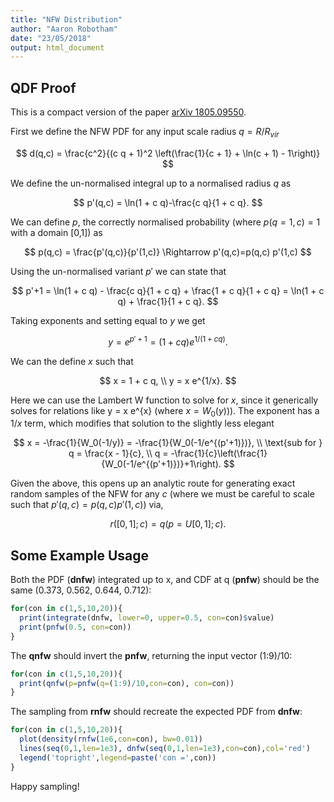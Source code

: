 ```yaml
---
title: "NFW Distribution"
author: "Aaron Robotham"
date: "23/05/2018"
output: html_document
---
```


## QDF Proof

This is a compact version of the paper [arXiv 1805.09550](https://arxiv.org/abs/1805.09550).

First we define the NFW PDF for any input scale radius $q=R/R_{vir}$

$$
d(q,c) = \frac{c^2}{(c q + 1)^2 \left(\frac{1}{c + 1} + \ln(c + 1) - 1\right)}
$$

We define the un-normalised integral up to a normalised radius $q$ as

$$
p'(q,c) = \ln(1 + c q)-\frac{c q}{1 + c q}.
$$

We can define $p$, the correctly normalised probability (where $p(q=1,c)=1$ with a domain [0,1]) as

$$
p(q,c) = \frac{p'(q,c)}{p'(1,c)} \Rightarrow p'(q,c)=p(q,c) p'(1,c)
$$

Using the un-normalised variant $p'$ we can state that

$$
p'+1 = \ln(1 + c q) - \frac{c q}{1 + c q} + \frac{1 + c q}{1 + c q} = \ln(1 + c q) + \frac{1}{1 + c q}.
$$

Taking exponents and setting equal to $y$ we get

$$
y = e^{p'+1} = (1 + c q) e^{1/(1 + c q)}.
$$

We can the define $x$ such that

$$
x = 1 + c q, \\
y = x e^{1/x}.
$$

Here we can use the Lambert W function to solve for $x$, since it generically solves for relations like y = x e^{x} (where $x = W_0(y)$)). The exponent has a $1/x$ term, which modifies that solution to the slightly less elegant

$$
x = -\frac{1}{W_0(-1/y)} = -\frac{1}{W_0(-1/e^{(p'+1)})}, \\
\text{sub for } q = \frac{x - 1}{c}, \\
q = -\frac{1}{c}\left(\frac{1}{W_0(-1/e^{(p'+1)})}+1\right).
$$

Given the above, this opens up an analytic route for generating exact random samples of the NFW for any $c$ (where we must be careful to scale such that $p'(q,c)=p(q,c) p'(1,c)$) via,

$$
r([0,1]; c) = q(p=U[0,1]; c).
$$

## Some Example Usage

Both the PDF (**dnfw**) integrated up to x, and CDF at q (**pnfw**) should be the same (0.373, 0.562, 0.644, 0.712):

```r
for(con in c(1,5,10,20)){
  print(integrate(dnfw, lower=0, upper=0.5, con=con)$value)
  print(pnfw(0.5, con=con))
}
```

The **qnfw** should invert the **pnfw**, returning the input vector (1:9)/10:

```r
for(con in c(1,5,10,20)){
  print(qnfw(p=pnfw(q=(1:9)/10,con=con), con=con))
}
```

The sampling from **rnfw** should recreate the expected PDF from **dnfw**:

```r
for(con in c(1,5,10,20)){
  plot(density(rnfw(1e6,con=con), bw=0.01))
  lines(seq(0,1,len=1e3), dnfw(seq(0,1,len=1e3),con=con),col='red')
  legend('topright',legend=paste('con =',con))
}
```

Happy sampling!


